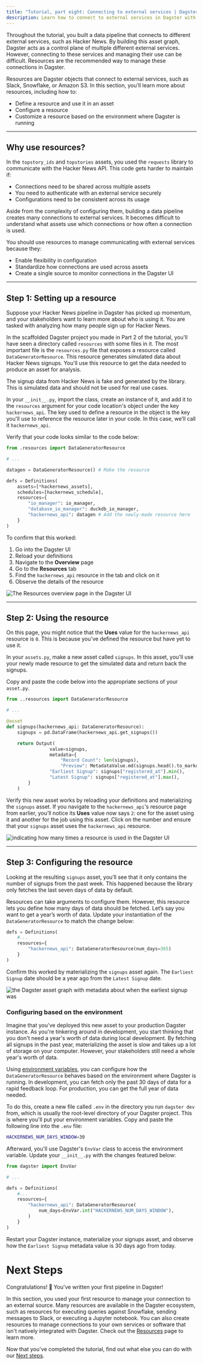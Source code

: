 ```yaml
---
title: "Tutorial, part eight: Connecting to external services | Dagster Docs"
description: Learn how to connect to external services in Dagster with resources
---
```


Throughout the tutorial, you built a data pipeline that connects to different external services, such as Hacker News. By building this asset graph, Dagster acts as a control plane of multiple different external services. However, connecting to these services and managing their use can be difficult. Resources are the recommended way to manage these connections in Dagster.

Resources are Dagster objects that connect to external services, such as Slack, Snowflake, or Amazon S3. In this section, you’ll learn more about resources, including how to:

- Define a resource and use it in an asset
- Configure a resource
- Customize a resource based on the environment where Dagster is running

---

## Why use resources?

In the `topstory_ids` and `topstories` assets, you used the `requests` library to communicate with the Hacker News API. This code gets harder to maintain if:

- Connections need to be shared across multiple assets
- You need to authenticate with an external service securely
- Configurations need to be consistent across its usage

Aside from the complexity of configuring them, building a data pipeline creates many connections to external services. It becomes difficult to understand what assets use which connections or how often a connection is used.

You should use resources to manage communicating with external services because they:

- Enable flexibility in configuration
- Standardize how connections are used across assets
- Create a single source to monitor connections in the Dagster UI

---

## Step 1: Setting up a resource

Suppose your Hacker News pipeline in Dagster has picked up momentum, and your stakeholders want to learn more about who is using it. You are tasked with analyzing how many people sign up for Hacker News.

In the scaffolded Dagster project you made in Part 2 of the tutorial, you'll have seen a directory called `resources` with some files in it. The most important file is the `resources.py` file that exposes a resource called `DataGeneratorResource`. This resource generates simulated data about Hacker News signups. You'll use this resource to get the data needed to produce an asset for analysis.

<Note>
  The signup data from Hacker News is fake and generated by the library. This is
  simulated data and should not be used for real use cases.
</Note>

In your `__init__.py`, import the class, create an instance of it, and add it to the `resources` argument for your code location's <PyObject object="Definitions" /> object under the key `hackernews_api`. The key used to define a resource in the <PyObject object="Definitions" /> object is the key you'll use to reference the resource later in your code. In this case, we’ll call it `hackernews_api`.

Verify that your code looks similar to the code below:

```python
from .resources import DataGeneratorResource

# ...

datagen = DataGeneratorResource() # Make the resource

defs = Definitions(
    assets=[*hackernews_assets],
    schedules=[hackernews_schedule],
    resources={
        "io_manager": io_manager,
        "database_io_manager": duckdb_io_manager,
        "hackernews_api": datagen # Add the newly-made resource here
    }
)
```

To confirm that this worked:

1. Go into the Dagster UI
2. Reload your definitions
3. Navigate to the **Overview** page
4. Go to the **Resources** tab
5. Find the `hackernews_api` resource in the tab and click on it
6. Observe the details of the resource

<Image
alt="The Resources overview page in the Dagster UI"
src="/images/tutorial/resources-overview.png"
height={610}
/>

---

## Step 2: Using the resource

On this page, you might notice that the **Uses** value for the `hackernews_api` resource is `0`. This is because you've defined the resource but have yet to use it.

In your `assets.py`, make a new asset called `signups`. In this asset, you'll use your newly made resource to get the simulated data and return back the signups.

Copy and paste the code below into the appropriate sections of your `asset.py`.

```python
from ..resources import DataGeneratorResource

# ...

@asset
def signups(hackernews_api: DataGeneratorResource):
    signups = pd.DataFrame(hackernews_api.get_signups())

    return Output(
				value=signups,
				metadata={
				  	"Record Count": len(signups),
					"Preview": MetadataValue.md(signups.head().to_markdown()),
		        "Earliest Signup": signups["registered_at"].min(),
		        "Latest Signup": signups["registered_at"].max(),
		}
	)
```

Verify this new asset works by reloading your definitions and materializing the `signups` asset. If you navigate to the `hackernews_api`'s resource page from earlier, you’ll notice its **Uses** value now says `2`: one for the asset using it and another for the job using this asset. Click on the number and ensure that your `signups` asset uses the `hackernews_api` resource.

<Image
alt="indicating how many times a resource is used in the Dagster UI"
src="/images/tutorial/resources-uses.png"
width={1152}
height={610}
/>

---

## Step 3: Configuring the resource

Looking at the resulting `signups` asset, you’ll see that it only contains the number of signups from the past week. This happened because the library only fetches the last seven days of data by default.

Resources can take arguments to configure them. However, this resource lets you define how many days of data should be fetched. Let’s say you want to get a year’s worth of data. Update your instantiation of the `DataGeneratorResource` to match the change below:

```python
defs = Definitions(
	#...
	resources={
		"hackernews_api": DataGeneratorResource(num_days=365)
	}
)
```

Confirm this worked by materializing the `signups` asset again. The `Earliest Signup` date should be a year ago from the `Latest Signup` date.

<Image
alt="the Dagster asset graph with metadata about when the earliest signup was"
src="/images/tutorial/resources-materialization.png"
width={1152}
height={610}
/>

### Configuring based on the environment

Imagine that you've deployed this new asset to your production Dagster instance. As you're tinkering around in development, you start thinking that you don't need a year's worth of data during local development. By fetching all signups in the past year, materializing the asset is slow and takes up a lot of storage on your computer. However, your stakeholders still need a whole year's worth of data.

Using [environment variables](/guides/dagster/using-environment-variables-and-secrets), you can configure how the `DataGeneratorResource` behaves based on the environment where Dagster is running. In development, you can fetch only the past 30 days of data for a rapid feedback loop. For production, you can get the full year of data needed.

To do this, create a new file called `.env` in the directory you run `dagster dev` from, which is usually the root-level directory of your Dagster project. This is where you'll put your environment variables. Copy and paste the following line into the `.env` file:

```bash
HACKERNEWS_NUM_DAYS_WINDOW=30
```

Afterward, you'll use Dagster's `EnvVar` class to access the environment variable. Update your `__init__.py` with the changes featured below:

```python
from dagster import EnvVar

# ...

defs = Definitions(
	#...
	resources={
		"hackernews_api": DataGeneratorResource(
			num_days=EnvVar.int("HACKERNEWS_NUM_DAYS_WINDOW"),
		)
	}
)
```

Restart your Dagster instance, materialize your signups asset, and observe how the `Earliest Signup` metadata value is 30 days ago from today.

# Next Steps

Congratulations! 🎉 You've written your first pipeline in Dagster!

In this section, you used your first resource to manage your connection to an external source. Many resources are available in the Dagster ecosystem, such as resources for executing queries against Snowflake, sending messages to Slack, or executing a Jupyter notebook. You can also create resources to manage connections to your own services or software that isn't natively integrated with Dagster. Check out the [Resources](/concepts/resources) page to learn more.

Now that you've completed the tutorial, find out what else you can do with our [Next steps](/tutorial/next-steps).
